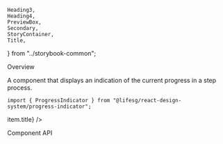     Heading3,
    Heading4,
    PreviewBox,
    Secondary,
    StoryContainer,
    Title,
} from "../storybook-common";

<Meta title="Modules/ProgressIndicator" component={ProgressIndicator} />

<Title>ProgressIndicator</Title>

<Secondary>Overview</Secondary>

A component that displays an indication of the current progress in a step process.

```tsx
import { ProgressIndicator } from "@lifesg/react-design-system/progress-indicator";
```

<Canvas>
    <Story name="ProgressIndicator">
        <StoryContainer>
            <ProgressIndicator
                steps={[
                    { title: "Step 1" },
                    { title: "Step 2" },
                    { title: "Step 3" },
                    { title: "Step 4" },
                    { title: "Step 5" },
                ]}
                currentIndex={1}
                displayExtractor={(item) => item.title}
            />
        </StoryContainer>
    </Story>
</Canvas>

<Secondary>Component API</Secondary>

<PropsTable />
